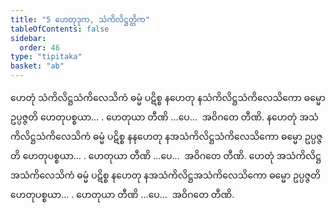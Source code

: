 ```yaml
---
title: "5 ဟေတုဒုက, သံကိလိဋ္ဌတ္တိက"
tableOfContents: false
sidebar:
  order: 46
type: "tipitaka"
basket: "ab"
---
```



<DynamicBreadcrumb />

<Division number="13">

<Paragraph number="35">
ဟေတုံ သံကိလိဋ္ဌသံကိလေသိကံ ဓမ္မံ ပဋိစ္စ နဟေတု နသံကိလိဋ္ဌသံကိလေသိကော ဓမ္မော ဥပ္ပဇ္ဇတိ ဟေတုပစ္စယာ… . ဟေတုယာ တီဏိ …ပေ…  အဝိဂတေ တီဏိ.
</Paragraph>

<Paragraph number="36">
နဟေတုံ အသံကိလိဋ္ဌသံကိလေသိကံ ဓမ္မံ ပဋိစ္စ နနဟေတု နအသံကိလိဋ္ဌသံကိလေသိကော ဓမ္မော ဥပ္ပဇ္ဇတိ ဟေတုပစ္စယာ… . ဟေတုယာ တီဏိ …ပေ…  အဝိဂတေ တီဏိ.
</Paragraph>

<Paragraph number="37">
ဟေတုံ အသံကိလိဋ္ဌအသံကိလေသိကံ ဓမ္မံ ပဋိစ္စ နဟေတု နအသံကိလိဋ္ဌအသံကိလေသိကော ဓမ္မော ဥပ္ပဇ္ဇတိ ဟေတုပစ္စယာ… . ဟေတုယာ တီဏိ …ပေ…  အဝိဂတေ တီဏိ.
</Paragraph>
</Division>